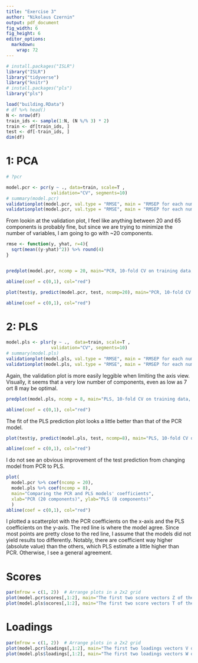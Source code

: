```yaml
---
title: "Exercise 3"
author: "Nikolaus Czernin"
output: pdf_document
fig_width: 6 
fig_height: 6
editor_options: 
  markdown: 
    wrap: 72
---
```


```r
# install.packages("ISLR")
library("ISLR")
library("tidyverse")
library("knitr")
# install.packages("pls")
library("pls")

```


```r
load("building.RData")
# df %>% head()
N <- nrow(df)
train_ids <- sample(1:N, (N %/% 3) * 2)
train <- df[train_ids, ]
test <- df[-train_ids, ]
dim(df)
```

# 1: PCA
```r
# ?pcr

model.pcr <- pcr(y ~ ., data=train, scale=T ,
                 validation="CV", segments=10)
# summary(model.pcr)
validationplot(model.pcr, val.type = "RMSE", main = "RMSEP for each number of components", log = "y")
validationplot(model.pcr, val.type = "RMSE", main = "RMSEP for each number of components", log = "y", xlim=c(0, 60))

```
From lookin at the validation plot, I feel like anything between 20 and 65 components 
is probably fine, but since we are trying to minimize the number of variables, 
I am going to go with ~20 components. 


```r
rmse <- function(y, yhat, r=4){
  sqrt(mean((y-yhat)^2)) %>% round(4)
}


predplot(model.pcr, ncomp = 20, main="PCR, 10-fold CV on training data, 20 components\n RMSE:" %>% paste(rmse(train$y, predict(model.pcr, train, ncomp=20))))

abline(coef = c(0,1), col="red")

```


```r

plot(test$y, predict(model.pcr, test, ncomp=20), main="PCR, 10-fold CV on test data, 20 components\n RMSE:" %>% paste(rmse(test$y, predict(model.pcr, test, ncomp=20))))

abline(coef = c(0,1), col="red")

```


# 2: PLS

```r
model.pls <- plsr(y ~ .,  data=train, scale=T ,
                 validation="CV", segments=10)
# summary(model.pls)
validationplot(model.pls, val.type = "RMSE", main = "RMSEP for each number of components", log = "y")
validationplot(model.pls, val.type = "RMSE", main = "RMSEP for each number of components", log = "y", xlim=c(0, 60))

```
Again, the validation plot is more easily leggible when limiting the axis view. 
Visually, it seems that a very low number of components, even as low as 7 ort 8 
may be optimal. 

```r

predplot(model.pls, ncomp = 8, main="PLS, 10-fold CV on training data, 8 components\n RMSE:" %>% paste(rmse(train$y, predict(model.pls, train, ncomp=8))))

abline(coef = c(0,1), col="red")

```
The fit of the PLS prediction plot looks a little better than that of the PCR model. 

```r
plot(test$y, predict(model.pls, test, ncomp=8), main="PLS, 10-fold CV on test data, 8 components\n RMSE:" %>% paste(rmse(test$y, predict(model.pls, test, ncomp=8))))

abline(coef = c(0,1), col="red")
```
I do not see an obvious improvement of the test prediction from changing model from PCR to PLS. 

```r
plot(
  model.pcr %>% coef(ncomp = 20),
  model.pls %>% coef(ncomp = 8),
  main="Comparing the PCR and PLS models' coefficients",
  xlab="PCR (20 components)", ylab="PLS (8 components)"
  )
abline(coef = c(0,1), col="red")

```
I plotted a scatterplot with the PCR coefficients on the x-axis and the PLS 
coefficients on the y-axis. The red line is where the model agree. 
Since most points are pretty close to the red line, I assume that the models 
did not yield results too differently. Notably, there are coefficient way higher (absolute value) 
than the others, which PLS estimate a little higher than PCR. Otherwise, I see a general agreement.



# Scores

```r
par(mfrow = c(1, 2))  # Arrange plots in a 2x2 grid
plot(model.pcr$scores[,1:2], main="The first two score vectors Z of the PCR model")
plot(model.pls$scores[,1:2], main="The first two score vectors T of the PLS model")

```


# Loadings

```r
par(mfrow = c(1, 2))  # Arrange plots in a 2x2 grid
plot(model.pcr$loadings[,1:2], main="The first two loadings vectors V of the PCR model")
plot(model.pls$loadings[,1:2], main="The first two loadings vectors W of the PLS model")

```




